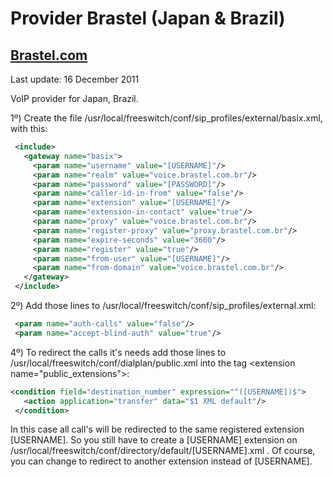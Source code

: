 
# Provider Brastel (Japan & Brazil) 

 

## [Brastel.com](http://Brastel.com)

Last update: 16 December 2011

VoIP provider for Japan, Brazil.

1º) Create the file /usr/local/freeswitch/conf/sip\_profiles/external/basix.xml, with this:

```xml
 <include>
   <gateway name="basix">
     <param name="username" value="[USERNAME]"/>
     <param name="realm" value="voice.brastel.com.br"/>
     <param name="password" value="[PASSWORD]"/>
     <param name="caller-id-in-from" value="false"/>
     <param name="extension" value="[USERNAME]"/>
     <param name="extension-in-contact" value="true"/>
     <param name="proxy" value="voice.brastel.com.br"/>
     <param name="register-proxy" value="proxy.brastel.com.br"/>
     <param name="expire-seconds" value="3600"/>
     <param name="register" value="true"/>
     <param name="from-user" value="[USERNAME]"/>
     <param name="from-domain" value="voice.brastel.com.br"/>
   </gateway>
 </include> 
```

2º) Add those lines to /usr/local/freeswitch/conf/sip\_profiles/external.xml:

```xml
 <param name="auth­-calls" value="false"/> 
 <param name="accept­-blind­-auth" value="true"/> 
```

4º) To redirect the calls it's needs add those lines to /usr/local/freeswitch/conf/dialplan/public.xml into the tag \<extension name="public\_extensions">:

```xml
<condition field="destination_number" expression="^([USERNAME])$">
   <action application="transfer" data="$1 XML default"/>
 </condition> 
```

In this case all call's will be redirected to the same registered extension \[USERNAME\]. So you still have to create a \[USERNAME\] extension on /usr/local/freeswitch/conf/directory/default/\[USERNAME\].xml . Of course, you can change to redirect to another extension instead of \[USERNAME\].


